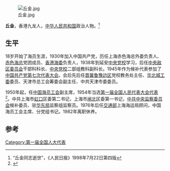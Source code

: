 [[File:丘金.jpg|thumb]]

'''丘金'''{{bd|1905年||1998年|7月3日}}，香港九龙人，[[中华人民共和国|中华人民共和国]]政治人物。<ref>“丘金同志逝世”，《人民日报》1998年7月22日第四版</ref>
==生平==
18岁开始了海员生涯，1930年加入中国共产党，历任上海赤色海总外委负责人、[[赤色海总|赤色海总]]党团成员、[[香港海委|香港海委]]负责人，1938年到延安[[中央党校|中央党校]]学习，后任[[中共中央敌区委员会|中央敌区委员会]]干部科科长、[[中央党校|中央党校]]二部组教科副科长。1945年作为候补代表参加了[[中国共产党第七次代表大会|中国共产党第七次代表大会]]。会后先后任[[晋冀鲁豫边区|晋冀鲁豫边区]]党校教务处主任、[[华北城工委|华北城工委]]委员、天津市总工会筹委会副主任、中共天津市委委员。

1950年起，任[[中国海员工会|中国海员工会]]副主席，1954年当选[[第一届全国人民代表大会代表名单|第一届全国人民代表大会代表]]<ref>{{cite book|author=全国人民代表大会常务委员会办公厅|title=中华人民共和国第一届全国人民代表大会代表名单|year=1955年|publisher=全国人民代表大会常务委员会办公厅|url=http://book.ucdrs.superlib.net/views/specific/2929/bookDetail.jsp?dxNumber=000005772167&d=546843D0AE2464CD1C95896344A85614&fenlei=04070402|access-date=2015-01-25|archive-date=2019-01-24|archive-url=https://web.archive.org/web/20190124105450/http://book.ucdrs.superlib.net/views/specific/2929/bookDetail.jsp?dxNumber=000005772167&d=546843D0AE2464CD1C95896344A85614&fenlei=04070402|dead-url=no}}</ref>。中共上海市[[虹口|虹口]]区委第二书记，上海市[[闸北|闸北]]区委第一书记，[[中共中央监察委员会|中共中央监察委员会]]候补委员、驻[[华东局|华东局]]监察组监察员。1976年后任[[中华人民共和国交通部|交通部]]上海海运局顾问，中国海员工会主席、分党组书记。1982年离职休养。
 
==参考==
{{reflist}}
{{中国政治人物小作品}}

[[Category:第一届全国人大代表|Category:第一届全国人大代表]]